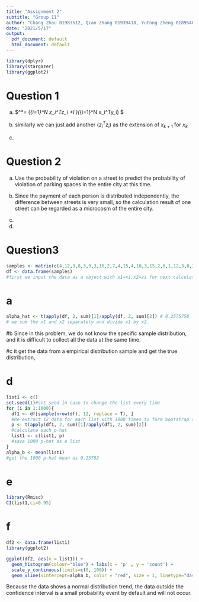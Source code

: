 ```yaml
---
title: "Assignment 2"
subtitle: "Group 11"
author: "Chang Zhou 01983512, Qian Zhang 01939418, Yutong Zheng 01895402"
date: "2021/5/17"
output:
  pdf_document: default
  html_document: default
---
```

```r
library(dplyr)
library(stargazer)
library(ggplot2)
```

# Question 1
(a) $\beta^*= (\sum_{i=1}^N z_i^Tz_i +\lambda I )(\sum_{i=1}^N x_i^Ty_i) $\newline

(b) similarly we can just add another $(z_i^Tz_i)$ as the extension of $x_{k+1}$ for $x_{k}$
(c) 

# Question 2
(a)
Use the probability of violation on a street to predict the probability of violation of parking spaces in the entire city at this time.


(b)
Since the payment of each person is distributed independently, the difference between streets is very small, so the calculation result of one street can be regarded as a microcosm of the entire city.
(c)


(d)


# Question3
```r
samples <- matrix(c(4,12,3,8,3,9,3,16,2,7,4,15,4,10,3,15,2,6,1,12,3,8,2,14), ncol = 2, byrow = T)
df <- data.frame(samples)
#first we input the data as a object with x1=xi,x2=zi for next calculations.
```


# a
```r
alpha_hat <- t(apply(df, 2, sum)[1]/apply(df, 2, sum)[2]) # 0.2575758
# we sum the x1 and x2 separately and divide x1 by x2.
```

#b
Since in this problem, we do not know the specific sample distribution, and it is difficult to collect all the data at the same time.

#c
it get the data from a empirical distribution sample and get the true distribution,

# d
```r
list1 <- c()
set.seed(1)#set seed in case to change the list every time 
for (i in 1:1000){
  df1 <- df[sample(nrow(df), 12, replace = T), ]
  #Re extract 12 data for each list with 1000 times to form bootstrap samples
  p <- t(apply(df1, 2, sum)[1]/apply(df1, 2, sum)[2])
  #calculate each p-hat 
  list1 <- c(list1, p)
  #save 1000 p-hat as a list
}
alpha_b <- mean(list1) 
#get the 1000 p-hat mean as 0.25792
```



# e
```r
library(Rmisc)
CI(list1,ci=0.95)
```



# f
```r
df2 <- data.frame(list1)
library(ggplot2)

ggplot(df2, aes(x = list1)) +
  geom_histogram(colour="blue") + labs(x = 'p' , y = 'count') + 
  scale_y_continuous(limits=c(0, 100)) + 
  geom_vline(xintercept=alpha_b, color = "red", size = 1, linetype="dashed")
```
Because the data shows a normal distribution trend, the data outside the confidence interval is a small probability event by default and will not occur.